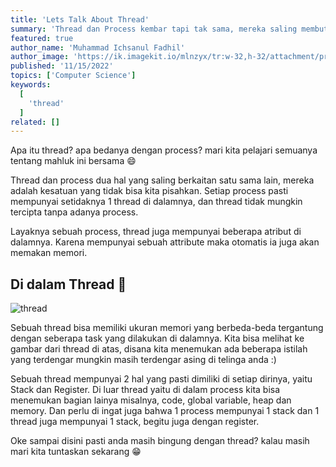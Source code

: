 ```yaml
---
title: 'Lets Talk About Thread'
summary: 'Thread dan Process kembar tapi tak sama, mereka saling membutuhkan satu sama lain. Di artikel ini mari kita bahas tentang apa itu thread 😺'
featured: true
author_name: 'Muhammad Ichsanul Fadhil'
author_image: 'https://ik.imagekit.io/mlnzyx/tr:w-32,h-32/attachment/profile.webp'
published: '11/15/2022'
topics: ['Computer Science']
keywords:
  [
    'thread'
  ]
related: []
---
```


Apa itu thread? apa bedanya dengan process? mari kita pelajari semuanya tentang mahluk ini bersama 😄

Thread dan process dua hal yang saling berkaitan satu sama lain, mereka adalah kesatuan yang tidak bisa kita pisahkan. Setiap process pasti mempunyai setidaknya 1 thread di dalamnya, dan thread tidak mungkin tercipta tanpa adanya process.

Layaknya sebuah process, thread juga mempunyai beberapa atribut di dalamnya. Karena mempunyai sebuah attribute maka otomatis ia juga akan memakan memori.

## Di dalam Thread 🚤

![thread](https://ik.imagekit.io/uvma3bkbp/Threads_p5sfJKsPR.JPG?ik-sdk-version=javascript-1.4.3&updatedAt=1668646294380 'thread')

Sebuah thread bisa memiliki ukuran memori yang berbeda-beda tergantung dengan seberapa task yang dilakukan di dalamnya. Kita bisa melihat ke gambar dari thread di atas, disana kita menemukan ada beberapa istilah yang terdengar mungkin masih terdengar asing di telinga anda :)

Sebuah thread mempunyai 2 hal yang pasti dimiliki di setiap dirinya, yaitu Stack dan Register. Di luar thread yaitu di dalam process kita bisa menemukan bagian lainya misalnya, code, global variable, heap dan memory. Dan perlu di ingat juga bahwa 1 process mempunyai 1 stack dan 1 thread juga mempunyai 1 stack, begitu juga dengan register.

Oke sampai disini pasti anda masih bingung dengan thread? kalau masih mari kita tuntaskan sekarang  😁







